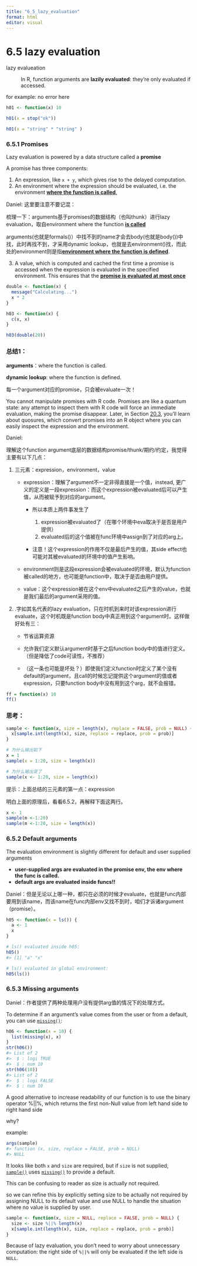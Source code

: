 ```yaml
---
title: "6_5_lazy_evaluation"
format: html
editor: visual
---
```


## 

# 6.5 lazy evaluation

lazy evalueation

:   In R, function arguments are **lazily evaluated**: they're only evaluated if accessed.

for example: no error here

```r
h01 <- function(x) 10

h01(x = stop("ok"))

h01(x = "string" * "string" )
```

### **6.5.1 Promises**

Lazy evaluation is powered by a data structure called a **promise**

A promise has three components:

1.  An expression, like `x + y`, which gives rise to the delayed computation.
2.  An environment where the expression should be evaluated, i.e. the environment [**where the function is called**.]{.underline}

Daniel: 这里要注意不要记混：

梳理一下：arguments基于promises的数据结构（也叫thunk）进行lazy evaluation，取自environment where the function [**is called**]{.underline}

arguments(也就是formals()）中找不到的name才会去body(也就是body())中找，此时再找不到，才采用dynamic lookup，也就是去environment()找，而此处的environment则是指[**environment where the function is defined**]{.underline}.

3.  A value, which is computed and cached the first time a promise is accessed when the expression is evaluated in the specified environment. This ensures that the [**promise is evaluated at most once**]{.underline}

```r
double <- function(x) { 
  message("Calculating...")
  x * 2
}

h03 <- function(x) {
  c(x, x)
}

h03(double(20))
```

### 总结1：

**arguments**：where the function is called.

**dynamic lookup**: where the function is defined.

每一个argument对应的promise，只会被evaluate一次！

You cannot manipulate promises with R code. Promises are like a quantum state: any attempt to inspect them with R code will force an immediate evaluation, making the promise disappear. Later, in Section [20.3](https://adv-r.hadley.nz/evaluation.html#quosures), you'll learn about quosures, which convert promises into an R object where you can easily inspect the expression and the environment.

Daniel:

理解这个function argument底层的数据结构promise/thunk/期约/约定，我觉得主要有以下几点：

1.  三元素：expression，environment，value
    -   expression：理解了argument不一定非得直接是一个值，instead, 更广义的定义是一段expression：而这个expression被evaluated后可以产生值，从而被赋予到对应的argument。

        -   所以本质上两件事发生了

            1.  expression被evaluated了（在哪个环境中eva取决于是否是用户提供）
            2.  evaluated后的这个值被在func环境中assign到了对应的arg上。

        -   注意！这个expression的作用不仅是最后产生的值，其side effect也可能对其被evaluated的环境中的值产生影响。

    -   environment则是这段expression会被evaluated的环境，默认为function被called的地方，也可能是function中，取决于是否由用户提供。

    -   value：这个expression被在这个env中evaluated之后产生的value，也就是我们最后的argument采用的值。
2.  .字如其名代表的lazy evaluation，只在时机到来时对该expression进行evaluate，这个时机既是function body中真正用到这个argument时。这样做好处有三：
    -   节省运算资源

    -   允许我们定义默认argument时基于之后function body中的值进行定义。（但是降低了code可读性，不推荐）

    -   （这一条也可能是坏处？）即使我们定义function时定义了某个没有default的argument，且call的时候忘记提供这个argument的值或者expression，只要function body中没有用到这个arg，就不会报错。

```r
ff = function(x) 10
ff()
```

### 思考：

```r
sample <- function(x, size = length(x), replace = FALSE, prob = NULL) {
  x[sample.int(length(x), size, replace = replace, prob = prob)]
}
```

```r
# 为什么输出如下
x = 1
sample(x = 1:20, size = length(x))
```

```r
# 为什么输出变了
sample(x <- 1:20, size = length(x))
```

提示：上面总结的三元素的第一点：expression

明白上面的原理后，看看6.5.2，再解释下面这两行。

```r
x <- 1
sample(m <-1:20)
sample(m <-1:20, size = length(x))

```

### **6.5.2 Default arguments**

The evaluation environment is slightly different for default and user supplied arguments

-   **user-supplied args are evaluated in the promise env, the env where the func is called.**
-   **default args are evaluated inside funcs!!**

Daniel：但是无论以上哪一种，都只在必须的时候才evaluate，也就是func内部要用到该name，而该name在func内部env又找不到时，咱们才诉诸argument（promise）。

```r
h05 <- function(x = ls()) {
  a <- 1
  x
}

# ls() evaluated inside h05:
h05()
#> [1] "a" "x"

# ls() evaluated in global environment:
h05(ls())
```

### **6.5.3 Missing arguments**

Daniel：作者提供了两种处理用户没有提供arg值的情况下的处理方式。

To determine if an argument's value comes from the user or from a default, you can use [`missing()`](https://rdrr.io/r/base/missing.html):

```r
h06 <- function(x = 10) {
  list(missing(x), x)
}
str(h06())
#> List of 2
#>  $ : logi TRUE
#>  $ : num 10
str(h06(10))
#> List of 2
#>  $ : logi FALSE
#>  $ : num 10
```

A good alternative to increase readability of our function is to use the binary operator %\|\|%, which returns the first non-Null value from left hand side to right hand side

why?

example:

```r
args(sample)
#> function (x, size, replace = FALSE, prob = NULL) 
#> NULL
```

It looks like both `x` and `size` are required, but if `size` is not supplied, [`sample()`](https://rdrr.io/r/base/sample.html) uses [`missing()`](https://rdrr.io/r/base/missing.html) to provide a default.

This can be confusing to reader as size is actually not required.

so we can refine this by explicitly setting size to be actually not required by assigning NULL to its default value and use NULL to handle the situation where no value is supplied by user.

```r
sample <- function(x, size = NULL, replace = FALSE, prob = NULL) {
  size <- size %||% length(x)
  x[sample.int(length(x), size, replace = replace, prob = prob)]
}
```

Because of lazy evaluation, you don't need to worry about unnecessary computation: the right side of `%||%` will only be evaluated if the left side is `NULL`.
